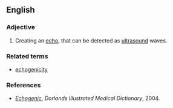 ==English==

===Adjective===
{{en-adj|-}}

# {{medical}} Creating an [[echo]], that can be detected as [[ultrasound]] waves.

===Related terms===
*[[echogenicity]]

===References===

* ''[http://www.mercksource.com/pp/us/cns/cns_hl_dorlands.jspzQzpgzEzzSzppdocszSzuszSzcommonzSzdorlandszSzdorlandzSzdmd_e_01zPzhtm#12320902 Echogenic]'', ''Dorlands Illustrated Medical Dictionary'', 2004.